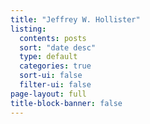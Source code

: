 ```yaml
---
title: "Jeffrey W. Hollister"
listing:
  contents: posts
  sort: "date desc"
  type: default
  categories: true
  sort-ui: false
  filter-ui: false
page-layout: full
title-block-banner: false
---
```


[Mastodon verification](https://fosstodon.org/@jhollist){rel="me" style="display: none;"}